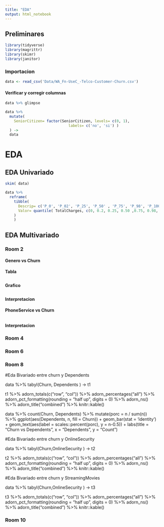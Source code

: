 ```yaml
---
title: "EDA"
output: html_notebook
---
```


## Preliminares

```r
library(tidyverse)
library(magrittr)
library(skimr)
library(janitor)
```

### Importacion

```r
data <- read_csv('Data/WA_Fn-UseC_-Telco-Customer-Churn.csv')
```
#### Verificar y corregir columnas

```r
data %>% glimpse
```

```r
data %>% 
  mutate(
    SeniorCitizen= factor(SeniorCitizen, levels= c(0, 1), 
                             labels= c('no', 'si') )
  ) ->
  data
```



# EDA

## EDA Univariado

```r
skim( data)
```




```r
data %>% 
  reframe( 
    tibble(
      Descrip= c('P_0', 'P_02', 'P_25', 'P_50' , 'P_75', 'P_98', 'P_100') ,
      Valor= quantile( TotalCharges, c(0, 0.2, 0.25, 0.50 ,0.75, 0.98, 1), na.rm= T)
    )
    )
```


## EDA Multivariado

### Room 2

#### Genero vs Churn

**Tabla**
```r

```

**Grafico**
```r

```

**Interpretacion**



#### PhoneService vs Churn

```r

```

**Interpretacion**



### Room 4






### Room 6




### Room 8

#Eda Bivariado entre churn y Dependents

data %>%  tabyl(Churn, Dependents ) -> t1 


t1 %>%
  adorn_totals(c("row", "col")) %>%
  adorn_percentages("all") %>% 
  adorn_pct_formatting(rounding = "half up", digits = 0) %>%
  adorn_ns() %>%
  adorn_title("combined") %>%
  knitr::kable()

data %>%
  count(Churn, Dependents) %>%
  mutate(porc = n / sum(n)) %>%
  ggplot(aes(Dependents, n, fill = Churn)) +
  geom_bar(stat = 'identity') +
  geom_text(aes(label = scales::percent(porc), y = n-0.5)) +
  labs(title = "Churn vs Dependents",
       x = "Dependents",
       y = "Count")  


#Eda Bivariado entre churn y OnlineSecurity


data %>%  tabyl(Churn,OnlineSecurity ) -> t2 


t2 %>%
  adorn_totals(c("row", "col")) %>%
  adorn_percentages("all") %>% 
  adorn_pct_formatting(rounding = "half up", digits = 0) %>%
  adorn_ns() %>%
  adorn_title("combined") %>%
  knitr::kable()
  
  
#Eda Bivariado entre churn y StreamingMovies


data %>%  tabyl(Churn,OnlineSecurity ) -> t3 


t3 %>%
  adorn_totals(c("row", "col")) %>%
  adorn_percentages("all") %>% 
  adorn_pct_formatting(rounding = "half up", digits = 0) %>%
  adorn_ns() %>%
  adorn_title("combined") %>%
  knitr::kable()  



### Room 10